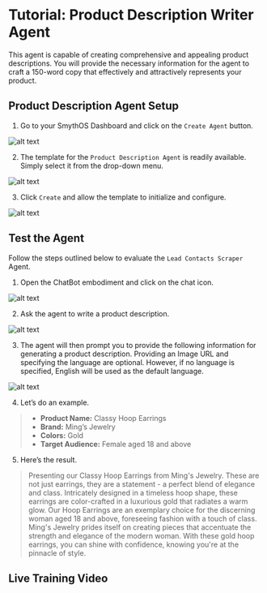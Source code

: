 # Tutorial: Product Description Writer Agent

This agent is capable of creating comprehensive and appealing product descriptions. You will provide the necessary information for the agent to craft a 150-word copy that effectively and attractively represents your product.

<Youtube videoId="JGzVwz-cn0M" title="SmythOS -  Product Description Writer Agent" />

## Product Description Agent Setup

1. Go to your SmythOS Dashboard and click on the `Create Agent` button.

<Image src="/docs/img/product_description_writer_agent_agent/Image 1.png" alt="alt text" />

2. The template for the `Product Description Agent` is readily available. Simply select it from the drop-down menu.

<Image src="/docs/img/product_description_writer_agent/Image 2.png" alt="alt text" />

3. Click `Create` and allow the template to initialize and configure.

<Image src="/docs/img/product_description_writer_agent/Image 3.png" alt="alt text" />

## Test the Agent

Follow the steps outlined below to evaluate the `Lead Contacts Scraper` Agent.

1. Open the ChatBot embodiment and click on the chat icon.

<Image src="/docs/img/product_description_writer_agent/Image 4.png" alt="alt text" />

2. Ask the agent to write a product description.

<Image src="/docs/img/product_description_writer_agent/Image 5.png" alt="alt text" />

3. The agent will then prompt you to provide the following information for generating a product description. Providing an Image URL and specifying the language are optional. However, if no language is specified, English will be used as the default language.

<Image src="/docs/img/product_description_writer_agent/Image 6.png" alt="alt text" />

4. Let’s do an example.

>- **Product Name:** Classy Hoop Earrings
>- **Brand:** Ming’s Jewelry
>- **Colors:** Gold
>- **Target Audience:** Female aged 18 and above

5. Here’s the result.

>Presenting our Classy Hoop Earrings from Ming's Jewelry. These are not just earrings, they are a statement - a perfect blend of elegance and class. Intricately designed in a timeless hoop shape, these earrings are color-crafted in a luxurious gold that radiates a warm glow. Our Hoop Earrings are an exemplary choice for the discerning woman aged 18 and above, foreseeing fashion with a touch of class. Ming's Jewelry prides itself on creating pieces that accentuate the strength and elegance of the modern woman. With these gold hoop earrings, you can shine with confidence, knowing you're at the pinnacle of style.

## Live Training Video

<Youtube videoId="idJFtHnkyg4" title="SmythOS -  Product Description Writer Live Training" />